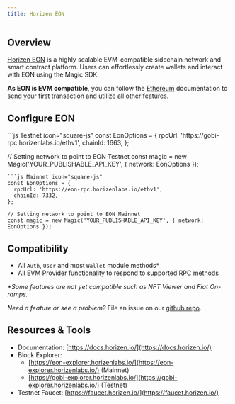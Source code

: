 ---
title: Horizen EON
---

## Overview

[Horizen EON](https://docs.horizen.io/horizen_eon/) is a highly scalable EVM-compatible sidechain network and smart contract platform. Users can effortlessly create wallets and interact with EON using the Magic SDK.

**As EON is EVM compatible**, you can follow the [Ethereum](/docs/embedded-wallet/blockchains/featured-chains/ethereum/javascript) documentation to send your first transaction and utilize all other features.

## Configure EON

<CodeGroup>
```js Testnet icon="square-js"
const EonOptions = {
  rpcUrl: 'https://gobi-rpc.horizenlabs.io/ethv1',
  chainId: 1663,
};

// Setting network to point to EON Testnet
const magic = new Magic('YOUR_PUBLISHABLE_API_KEY', { network: EonOptions });
```
```js Mainnet icon="square-js"
const EonOptions = {
  rpcUrl: 'https://eon-rpc.horizenlabs.io/ethv1',
  chainId: 7332,
};

// Setting network to point to EON Mainnet
const magic = new Magic('YOUR_PUBLISHABLE_API_KEY', { network: EonOptions });
```
</CodeGroup>

## Compatibility

- All `Auth`, `User` and most `Wallet` module methods\*
- All EVM Provider functionality to respond to supported [RPC methods](/docs/embedded-wallet/api/client-side-sdks/web#evm-rpc-methods)

_\*Some features are not yet compatible such as NFT Viewer and Fiat On-ramps._

_Need a feature or see a problem?_ File an issue on our [github repo](https://github.com/magiclabs/magic-js).

## Resources & Tools

- Documentation: [https://docs.horizen.io/](https://docs.horizen.io/)
- Block Explorer:
  - [https://eon-explorer.horizenlabs.io/](https://eon-explorer.horizenlabs.io/) (Mainnet)
  - [https://gobi-explorer.horizenlabs.io/](https://gobi-explorer.horizenlabs.io/) (Testnet)
- Testnet Faucet: [https://faucet.horizen.io/](https://faucet.horizen.io/)
